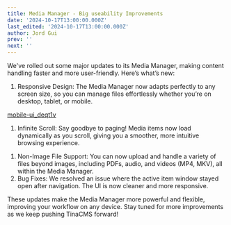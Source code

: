 ```yaml
---
title: Media Manager - Big useability Improvements
date: '2024-10-17T13:00:00.000Z'
last_edited: '2024-10-17T13:00:00.000Z'
author: Jord Gui
prev: ''
next: ''
---
```


We've rolled out some major updates to its Media Manager, making content handling faster and more user-friendly. Here’s what’s new:

1. Responsive Design: The Media Manager now adapts perfectly to any screen size, so you can manage files effortlessly whether you’re on desktop, tablet, or mobile.

[mobile-ui\_deqt1v](https://res.cloudinary.com/forestry-demo/video/upload/v1729219715/blog-media/media-improvements/mobile-ui_deqt1v.webm "mobile-ui_deqt1v")

<Youtube embedSrc="https://res.cloudinary.com/forestry-demo/video/upload/v1729219710/blog-media/media-improvements/infinite-scroll_1_nxkkiq.webm" />

1. Infinite Scroll: Say goodbye to paging! Media items now load dynamically as you scroll, giving you a smoother, more intuitive browsing experience.

<Youtube embedSrc="https://res.cloudinary.com/forestry-demo/video/upload/v1729219715/blog-media/media-improvements/mobile-ui_deqt1v.webm" />

1. Non-Image File Support: You can now upload and handle a variety of files beyond images, including PDFs, audio, and videos (MP4, MKV), all within the Media Manager.
2. Bug Fixes: We resolved an issue where the active item window stayed open after navigation. The UI is now cleaner and more responsive.

These updates make the Media Manager more powerful and flexible, improving your workflow on any device. Stay tuned for more improvements as we keep pushing TinaCMS forward!
